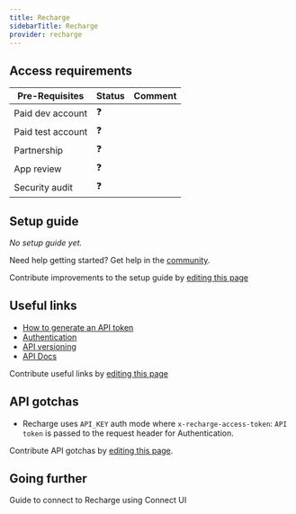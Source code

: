 ```yaml
---
title: Recharge
sidebarTitle: Recharge
provider: recharge
---
```



<Overview />
<PreBuiltTooling />
<PreBuiltUseCases />

## Access requirements
| Pre-Requisites | Status | Comment|
| - | - | - |
| Paid dev account | ❓ |  |
| Paid test account | ❓ |  |
| Partnership | ❓ | |
| App review | ❓ |  |
| Security audit | ❓ | |


## Setup guide

_No setup guide yet._

<Tip>Need help getting started? Get help in the [community](https://nango.dev/slack).</Tip>

<Note>Contribute improvements to the setup guide by [editing this page](https://github.com/nangohq/nango/tree/master/docs-v2/integrations/all/recharge.mdx)</Note>


## Useful links

-   [How to generate an API token](https://docs.getrecharge.com/docs/recharge-api-key#generating-an-api-token)
-   [Authentication](https://developer.rechargepayments.com/2021-11/authentication)
-   [API versioning](https://developer.rechargepayments.com/2021-11/versioning)
-   [API Docs](https://developer.rechargepayments.com/2021-11/)

<Note>Contribute useful links by [editing this page](https://github.com/nangohq/nango/tree/master/docs-v2/integrations/all/recharge.mdx)</Note>

## API gotchas

- Recharge uses `API_KEY` auth mode where `x-recharge-access-token`: `API token` is passed to the request header for Authentication.

<Note>Contribute API gotchas by [editing this page](https://github.com/nangohq/nango/tree/master/docs-v2/integrations/all/recharge.mdx).</Note>

## Going further

<Card title="Connect to Recharge" icon="link" href="/integrations/all/recharge/connect" horizontal>
  Guide to connect to Recharge using Connect UI
</Card>
